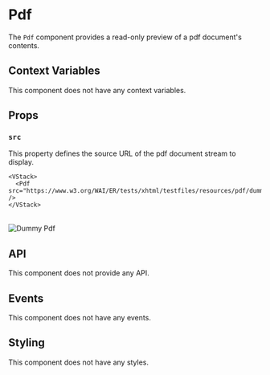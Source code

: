 # Pdf

The `Pdf` component provides a read-only preview of a pdf document's contents.

## Context Variables

This component does not have any context variables.

## Props

### `src`

This property defines the source URL of the pdf document stream to display.

```ueml copy
<VStack>
  <Pdf src="https://www.w3.org/WAI/ER/tests/xhtml/testfiles/resources/pdf/dummy.pdf" />
</VStack>
```

<br/>
<Image alt="Dummy Pdf" src="/resources/images/pdf/dummy-pdf.jpg" width={560} />

## API

This component does not provide any API.

## Events

This component does not have any events.

## Styling

This component does not have any styles.
